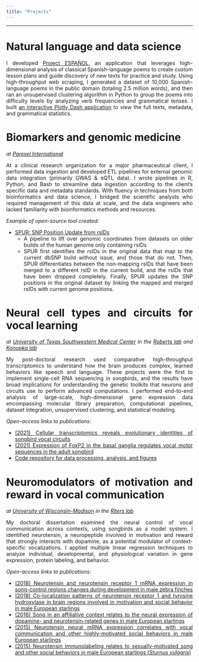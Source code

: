 ```yaml
---
title: "Projects"
---
```


<style>
body {
text-align: justify}
</style>

***

# Natural language and data science

I developed [Project ESPAÑOL](https://github.com/dmerullo/project-espanol){target="_blank"}, an application that leverages high-dimensional analysis of classical Spanish-language poems to create custom lesson plans and guide discovery of new texts for practice and study. Using high-throughput web scraping, I generated a dataset of 10,000 Spanish-language poems in the public domain (totaling 2.5 million words), and then ran an unsupervised clustering algorithm in Python to group the poems into difficulty levels by analyzing verb frequencies and grammatical tenses. I built [an interactive Plotly Dash application](http://dmerullo.pythonanywhere.com/){target="_blank"} to view the full texts, metadata, and grammatical statistics.

# Biomarkers and genomic medicine

*at [Parexel International](https://en.wikipedia.org/wiki/Parexel){target="_blank"}*

At a clinical research organization for a major pharmaceutical client, I performed data ingestion and developed ETL pipelines for external genomic data integration (primarily GWAS & eQTL data). I wrote pipelines in R, Python, and Bash to streamline data ingestion according to the client's specific data and metadata standards. With fluency in techniques from both bioinformatics and data science, I bridged the scientific analysts who required management of this data at scale, and the data engineers who lacked familiarity with bioinformatics methods and resources.

*Example of open-source tool created:*

- [SPUR: SNP Position Update from rsIDs](https://github.com/dmerullo/rsid-liftover-to-hg38){target="_blank"}
  - A pipeline to lift over genomic coordinates from datasets on older builds of the human genome only containing rsIDs
  - SPUR first identifies the rsIDs in the original data that map to the current dbSNP build without issue, and those that do not. Then,   SPUR differentiates between the non-mapping rsIDs that have been merged to a different rsID in the current build, and the rsIDs that have been dropped completely. Finally, SPUR updates the SNP positions in the original dataset by linking the mapped and merged rsIDs with current genome positions.

# Neural cell types and circuits for vocal learning

*at [University of Texas Southwestern Medical Center](https://en.wikipedia.org/wiki/University_of_Texas_Southwestern_Medical_Center){target="_blank"} in the [Roberts lab](https://labs.utsouthwestern.edu/roberts-lab){target="_blank"} and [Konopka lab](https://konopkalab.org/){target="_blank"}*

My post-doctoral research used comparative high-throughput transcriptomics to understand how the brain produces complex, learned behaviors like speech and language. These projects were the first to implement single-cell RNA sequencing in songbirds, and the results have broad implications for understanding the genetic toolkits that neurons and circuits use to perform advanced computations. I performed end-to-end analysis of large-scale, high-dimensional gene expression data encompassing molecular library preparation, computational pipelines, dataset integration, unsupervised clustering, and statistical modeling. 

*Open-access links to publications:*

-   [(2021) Cellular transcriptomics reveals evolutionary identities of songbird vocal circuits](https://www.ncbi.nlm.nih.gov/pmc/articles/PMC8136249/){target="_blank"}
-   [(2021) Expression of FoxP2 in the basal ganglia regulates vocal motor sequences in the adult songbird](https://doi.org/10.1038/s41467-021-22918-2){target="_blank"}
- [Code repository for data processing, analysis, and figures](https://github.com/dmerullo/songbird-single-cell){target="_blank"}

# Neuromodulators of motivation and reward in vocal communication

*at [University of Wisconsin-Madison](https://en.wikipedia.org/wiki/University_of_Wisconsin%E2%80%93Madison){target="_blank"} in the [Riters lab](https://integrativebiology.wisc.edu/staff/riters-lauren/){target="_blank"}*

My doctoral dissertation examined the neural control of vocal communication across contexts, using songbirds as a model system. I identified neurotensin, a neuropeptide involved in motivation and reward that strongly interacts with dopamine, as a potential modulator of context-specific vocalizations. I applied multiple linear regression techniques to analyze individual, developmental, and physiological variation in gene expression, protein labeling, and behavior.

*Open-access links to publications:*

-   [(2018) Neurotensin and neurotensin receptor 1 mRNA expression in song-control regions changes during development in male zebra finches](https://www.ncbi.nlm.nih.gov/pmc/articles/PMC6023781/){target="_blank"}
-   [(2018) Co-localization patterns of neurotensin receptor 1 and tyrosine hydroxylase in brain regions involved in motivation and social behavior in male European starlings](https://www.ncbi.nlm.nih.gov/pmc/articles/PMC5924578/){target="_blank"}
-   [(2016) Song in an affiliative context relates to the neural expression of dopamine- and neurotensin-related genes in male European starlings](https://www.ncbi.nlm.nih.gov/pmc/articles/PMC5121024/){target="_blank"}
-   [(2015) Neurotensin neural mRNA expression correlates with vocal communication and other highly-motivated social behaviors in male European starlings](https://www.ncbi.nlm.nih.gov/pmc/articles/PMC4586409/){target="_blank"}
-   [(2015) Neurotensin immunolabeling relates to sexually-motivated song and other social behaviors in male European starlings (*Sturnus vulgaris*)](https://www.ncbi.nlm.nih.gov/pmc/articles/PMC4361869/){target="_blank"}
